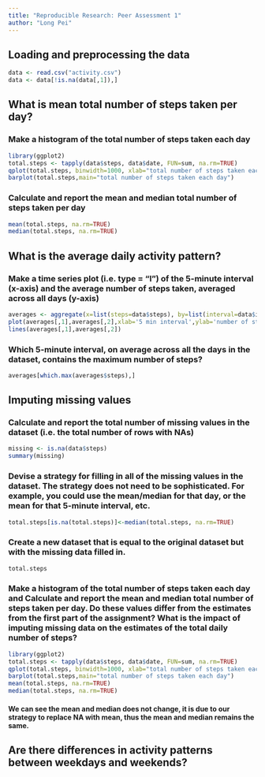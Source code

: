 ```yaml
---
title: "Reproducible Research: Peer Assessment 1"
author: "Long Pei"
---
```


## Loading and preprocessing the data
```r
data <- read.csv("activity.csv")
data <- data[!is.na(data[,1]),]
```

## What is mean total number of steps taken per day?

### Make a histogram of the total number of steps taken each day
```r
library(ggplot2)
total.steps <- tapply(data$steps, data$date, FUN=sum, na.rm=TRUE)
qplot(total.steps, binwidth=1000, xlab="total number of steps taken each day")
barplot(total.steps,main="total number of steps taken each day")
```

### Calculate and report the mean and median total number of steps taken per day
```r
mean(total.steps, na.rm=TRUE)
median(total.steps, na.rm=TRUE)
```

## What is the average daily activity pattern?
### Make a time series plot (i.e. type = "l") of the 5-minute interval (x-axis) and the average number of steps taken, averaged across all days (y-axis)
```r
averages <- aggregate(x=list(steps=data$steps), by=list(interval=data$interval), FUN=mean, na.rm=TRUE)
plot(averages[,1],averages[,2],xlab='5 min interval',ylab='number of steps',main='time series plot of steps vs. time interval')
lines(averages[,1],averages[,2])
```

### Which 5-minute interval, on average across all the days in the dataset, contains the maximum number of steps?
```r
averages[which.max(averages$steps),]
```

## Imputing missing values
### Calculate and report the total number of missing values in the dataset (i.e. the total number of rows with NAs)
```r
missing <- is.na(data$steps)
summary(missing)
```
### Devise a strategy for filling in all of the missing values in the dataset. The strategy does not need to be sophisticated. For example, you could use the mean/median for that day, or the mean for that 5-minute interval, etc.
```r
total.steps[is.na(total.steps)]<-median(total.steps, na.rm=TRUE)
```
### Create a new dataset that is equal to the original dataset but with the missing data filled in.
```r
total.steps
```

### Make a histogram of the total number of steps taken each day and Calculate and report the mean and median total number of steps taken per day. Do these values differ from the estimates from the first part of the assignment? What is the impact of imputing missing data on the estimates of the total daily number of steps?
```r
library(ggplot2)
total.steps <- tapply(data$steps, data$date, FUN=sum, na.rm=TRUE)
qplot(total.steps, binwidth=1000, xlab="total number of steps taken each day")
barplot(total.steps,main="total number of steps taken each day")
mean(total.steps, na.rm=TRUE)
median(total.steps, na.rm=TRUE)
```
#### We can see the mean and median does not change, it is due to our strategy to replace NA with mean, thus the mean and median remains the same.


## Are there differences in activity patterns between weekdays and weekends?
